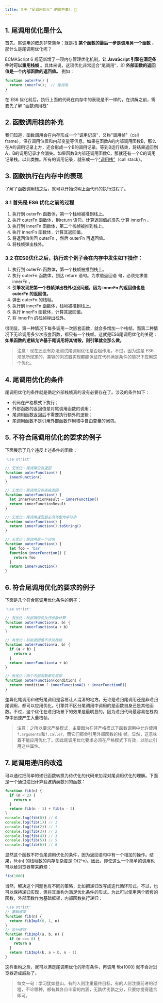 ```yaml
---
title: 关于 "尾调用优化" 的那些事儿 👏
---
```


## 1. 尾调用优化是什么
首先，尾调用的概念非常简单：就是指 **某个函数的最后一步是调用另一个函数** 。那什么是尾调用优化呢？

ECMAScript 6 规范新增了一项内存管理优化机制，**让 JavaScript 引擎在满足条件时可以重用栈帧** 。具体来说，这项优化非常适合“尾调用”，即 **外部函数的返回值是一个内部函数的返回值。** 例如：
```js
function outerFn() {
  return innerFn();  // 尾调用
}
```
在 ES6 优化前后，执行上面的代码在内存中的表现是不一样的，在讲解之前，需要先了解 "函数调用栈"
## 2. 函数调用栈的补充
我们知道，函数调用会在内存形成一个"调用记录"，又称"调用帧"（call frame），保存调用位置和内部变量等信息。如果在函数A的内部调用函数B，那么在A的调用记录上方，还会形成一个B的调用记录。等到B运行结束，将结果返回到A，B的调用记录才会消失。如果函数B内部还调用函数C，那就还有一个C的调用记录栈，以此类推。所有的调用记录，就形成一个["调用栈"](https://zh.wikipedia.org/wiki/%E8%B0%83%E7%94%A8%E6%A0%88)（call stack）。

## 3. 函数执行在内存中的表现
了解了函数调用栈之后，就可以开始说明上面代码的执行过程了。
### 3.1 首先是 ES6 优化之前的过程
1. 执行到 outerFn 函数体，第一个栈帧被推到栈上。
2. 执行 outerFn 函数体，到return 语句。计算返回值必须先 计算 innerFn 。
3. 执行到 innerFn 函数体，第二个栈帧被推到栈上。
4. 执行 innerFn 函数体，计算其返回值。
5. 将返回值传回 outerFn ，然后 outerFn 再返回值。
6. 将栈帧弹出栈外。

### 3.2 在ES6优化之后，执行这个例子会在内存中发生如下操作：
1. 执行到 outerFn 函数体，第一个栈帧被推到栈上。
2. 执行 outerFn 函数体，到达 return 语句。为求值返回语 句，必须先求值 innerFn 。
3. **引擎发现把第一个栈帧弹出栈外也没问题，因为 innerFn 的返回值也是 outerFn 的返回值。**
4. 弹出 outerFn 的栈帧。
5. 执行到 innerFn 函数体，栈帧被推到栈上。
6. 执行 innerFn 函数体，计算其返回值。
7. 将 innerFn 的栈帧弹出栈外。

很明显，第一种情况下每多调用一次嵌套函数，就会多增加一个栈帧。而第二种情况下无论调用多少次嵌套函数，都只有一个栈帧。这就是ES6尾调用优化的关键：**如果函数的逻辑允许基于尾调用将其销毁，则引擎就会那么做。**
>注意：现在还没有办法测试尾调用优化是否起作用。不过，因为这是 ES6 规范所规定的，兼容的浏览器实现都能保证在代码满足条件的情况下应用这个优化。
 
## 4. 尾调用优化的条件
尾调用优化的条件就是确定外部栈帧真的没有必要存在了。涉及的条件如下：
* 代码在严格模式下执行； 
* 外部函数的返回值是对尾调用函数的调用； 
* 尾调用函数返回后不需要执行额外的逻辑； 
* 尾调用函数不是引用外部函数作用域中自由变量的闭包。

## 5. 不符合尾调用优化的要求的例子
下面展示了几个违反上述条件的函数：
```js
'use strict'

// 无优化：尾调用没有返回
function outerFunction() {
  innerFunction()
}

// 无优化：尾调用没有直接返回
function outerFunction() {
  let innerFunctionResult = innerFunction()
  return innerFunctionResult
}

// 无优化：尾调用返回后必须转型为字符串
function outerFunction() {
  return innerFunction().toString()
}

// 无优化：尾调用是一个闭包
function outerFunction() {
  let foo = 'bar'
  function innerFunction() {
    return foo
  }
  return innerFunction()
}
```

## 6. 符合尾调用优化的要求的例子
下面是几个符合尾调用优化条件的例子：
```js
'use strict'

// 有优化：栈帧销毁前执行参数计算
function outerFunction(a, b) {
  return innerFunction(a + b)
}

// 有优化：初始返回值不涉及栈帧
function outerFunction(a, b) {
  if (a < b) {
    return a
  }
  return innerFunction(a + b)
}

// 有优化：两个内部函数都在尾部
function outerFunction(condition) {
  return condition ? innerFunctionA() : innerFunctionB()
}
```
差异化尾调用和递归尾调用是容易让人混淆的地方。无论是递归尾调用还是非递归尾调用，都可以应用优化。引擎并不区分尾调用中调用的是函数自身还是其他函数。不过，这个优化在递归场景下的效果是最明显的，因为递归代码最容易在栈内存中迅速产生大量栈帧。
>注意：之所以要求严格模式，主要因为在非严格模式下函数调用中允许使用`f.arguments`和`f.caller`，而它们都会引用外部函数的栈 帧。显然，这意味着不能应用优化了。因此尾调用优化要求必须在严格模式下有效，以防止引用这些属性。

## 7. 尾调用递归的改造

可以通过把简单的递归函数转换为待优化的代码来加深对尾调用优化的理解。下面是一个通过递归计算斐波纳契数列的函数：
```js
function fib(n) {
  if (n < 2) {
    return n
  }
  return fib(n - 1) + fib(n - 2)
}
console.log(fib(0)) // 0
console.log(fib(1)) // 1
console.log(fib(2)) // 1
console.log(fib(3)) // 2
console.log(fib(4)) // 3
console.log(fib(5)) // 5
console.log(fib(6)) // 8
```
显然这个函数不符合尾调用优化的条件，因为返回语句中有一个相加的操作。结果，fib(n) 的栈帧数的内存复杂度是 O(2^n)。因此，即使这么一个简单的调用也可以给浏览器带来麻烦：
```js
fib(1000)
```
当然，解决这个问题也有不同的策略，比如把递归改写成迭代循环形式。不过，也可以保持递归实现，但将其重构为满足优化条件的形式。为此可以使用两个嵌套的函数，外部函数作为基础框架，内部函数执行递归：
```js
'use strict'
// 基础框架
function fib(n) {
  return fibImpl(0, 1, n)
}
// 执行递归
function fibImpl(a, b, n) {
  if (n === 0) {
    return a
  }
  return fibImpl(b, a + b, n - 1)
}
```
这样重构之后，就可以满足尾调用优化的所有条件，再调用 fib(1000) 就不会对浏览器造成威胁了。

> 每文一句：学习犹如登山，有的人则注重最终目标，有的人则注重前进的过程，不论哪种，都有其各自丰富的内涵，无孰优劣孰之分，只要你觉得适合即可。
